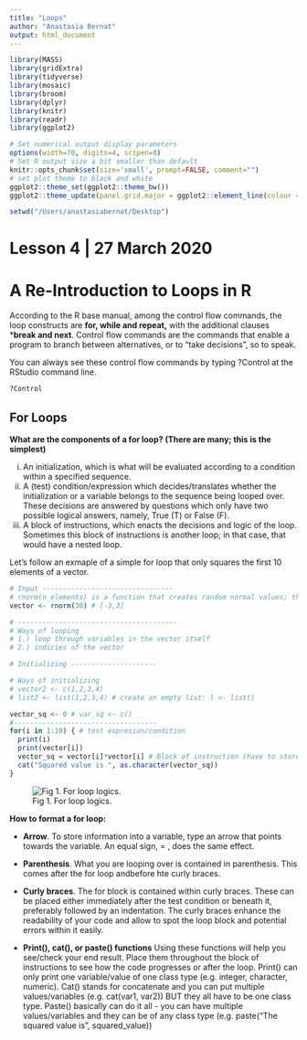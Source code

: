 ```yaml
---
title: "Loops"
author: "Anastasia Bernat"
output: html_document
---
```


```r
library(MASS)
library(gridExtra)
library(tidyverse)
library(mosaic)
library(broom)
library(dplyr)
library(knitr)
library(readr)
library(ggplot2)

# Set numerical output display parameters
options(width=70, digits=4, scipen=8)
# Set R output size a bit smaller than default
knitr::opts_chunk$set(size='small', prompt=FALSE, comment="")
# set plot theme to black and white
ggplot2::theme_set(ggplot2::theme_bw())
ggplot2::theme_update(panel.grid.major = ggplot2::element_line(colour = "grey75"))

setwd("/Users/anastasiabernat/Desktop")
```

# Lesson 4 | 27 March 2020

# A Re-Introduction to Loops in R

According to the R base manual, among the control flow commands, the loop constructs are **for, while and repeat,** with the additional clauses ***break and next**. Control flow commands are the commands that enable a program to branch between alternatives, or to “take decisions”, so to speak.

You can always see these control flow commands by typing ?Control at the RStudio command line.

```r
?Control
```

## For Loops 

**What are the components of a for loop? (There are many; this is the simplest)**

(i) An initialization, which is what will be evaluated according to a condition within a specified sequence. 
(ii) A (test) condition/expression which decides/translates whether the initialization or a variable belongs to the sequence being looped over. These decisions are answered by questions which only have two possible logical answers, namely, True (T) or False (F).
(iii) A block of instructions, which enacts the decisions and logic of the loop. Sometimes this block of instructions is another loop; in that case, that would have a nested loop.

Let's follow an exmaple of a simple for loop that only squares the first 10 elements of a vector. 

```r
# Input --------------------------------
# rnorm(n_elements) is a function that creates random normal values; the argument is the number of elements
vector <- rnorm(30) # [-3,3]

# ---------------------------------------
# Ways of looping
# 1.) loop through variables in the vector itself
# 2.) indicies of the vector 

# Initializing ---------------------

# Ways of initializing
# vector2 <- c(1,2,3,4)
# list2 <- list(1,2,3,4) # create an empty list: l <- list()

vector_sq <- 0 # var_sq <- c()
#-----------------------------------
for(i in 1:10) { # test expresion/condition
  print(i)
  print(vector[i])
  vector_sq = vector[i]*vector[i] # Block of instruction (have to store calc made)
  cat("Squared value is ", as.character(vector_sq))
}

```

![Fig 1. For loop logics.](loop_logics_image.jpeg)


**How to format a for loop:**

- **Arrow**. To store information into a variable, type an arrow that points towards the variable. An equal sign, = , does the same effect. 

- **Parenthesis**. What you are looping over is contained in parenthesis. This comes after the for loop andbefore hte curly braces. 

- **Curly braces**. The for block is contained within curly braces. These can be placed either immediately after the test condition or beneath it, preferably followed by an indentation. The curly braces  enhance the readability of your code and allow to spot the loop block and potential errors within it easily.

- **Print(), cat(), or paste() functions** Using these functions will help you see/check your end result. Place them throughout the block of instructions to see how the code progresses or after the loop. Print() can only print one variable/value of one class type (e.g. integer, character, numeric). Cat() stands for concatenate and you can put multiple values/variables (e.g. cat(var1, var2)) BUT they all have to be one class type. Paste() basically can do it all - you can have multiple values/variables and they can be of any class type (e.g. paste("The squared value is ", squared_value))


